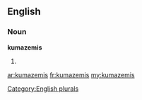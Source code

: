 ==English==

===Noun===
'''kumazemis'''

# {{plural of|[[kumazemi]]}}

[[Category:English plurals]]

[[ar:kumazemis]]
[[fr:kumazemis]]
[[my:kumazemis]]